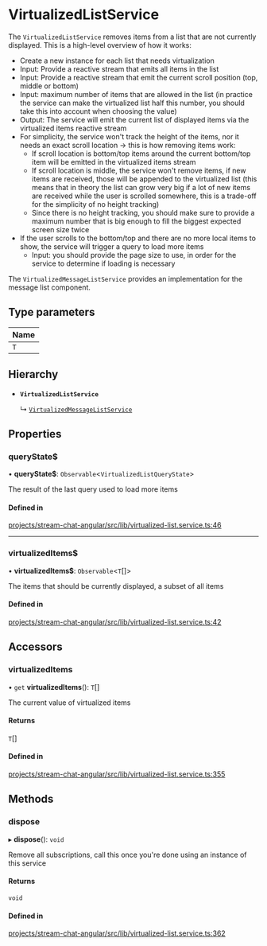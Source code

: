 # VirtualizedListService

The `VirtualizedListService` removes items from a list that are not currently displayed. This is a high-level overview of how it works:
- Create a new instance for each list that needs virtualization
- Input: Provide a reactive stream that emits all items in the list
- Input: Provide a reactive stream that emit the current scroll position (top, middle or bottom)
- Input: maximum number of items that are allowed in the list (in practice the service can make the virtualized list half this number, you should take this into account when choosing the value)
- Output: The service will emit the current list of displayed items via the virtualized items reactive stream
- For simplicity, the service won't track the height of the items, nor it needs an exact scroll location -> this is how removing items work:
  - If scroll location is bottom/top items around the current bottom/top item will be emitted in the virtualized items stream
  - If scroll location is middle, the service won't remove items, if new items are received, those will be appended to the virtualized list  (this means that in theory the list can grow very big if a lot of new items are received while the user is scrolled somewhere, this is a trade-off for the simplicity of no height tracking)
  - Since there is no height tracking, you should make sure to provide a maximum number that is big enough to fill the biggest expected screen size twice
- If the user scrolls to the bottom/top and there are no more local items to show, the service will trigger a query to load more items
  - Input: you should provide the page size to use, in order for the service to determine if loading is necessary

The `VirtualizedMessageListService` provides an implementation for the message list component.

## Type parameters

| Name |
| :------ |
| `T` |

## Hierarchy

- **`VirtualizedListService`**

  ↳ [`VirtualizedMessageListService`](VirtualizedMessageListService.md)

## Properties

### queryState$

• **queryState$**: `Observable`\<`VirtualizedListQueryState`\>

The result of the last query used to load more items

#### Defined in

[projects/stream-chat-angular/src/lib/virtualized-list.service.ts:46](https://github.com/GetStream/stream-chat-angular/blob/894f8f392d5e4430f7f965feecb997826948cbb8/projects/stream-chat-angular/src/lib/virtualized-list.service.ts#L46)

___

### virtualizedItems$

• **virtualizedItems$**: `Observable`\<`T`[]\>

The items that should be currently displayed, a subset of all items

#### Defined in

[projects/stream-chat-angular/src/lib/virtualized-list.service.ts:42](https://github.com/GetStream/stream-chat-angular/blob/894f8f392d5e4430f7f965feecb997826948cbb8/projects/stream-chat-angular/src/lib/virtualized-list.service.ts#L42)

## Accessors

### virtualizedItems

• `get` **virtualizedItems**(): `T`[]

The current value of virtualized items

#### Returns

`T`[]

#### Defined in

[projects/stream-chat-angular/src/lib/virtualized-list.service.ts:355](https://github.com/GetStream/stream-chat-angular/blob/894f8f392d5e4430f7f965feecb997826948cbb8/projects/stream-chat-angular/src/lib/virtualized-list.service.ts#L355)

## Methods

### dispose

▸ **dispose**(): `void`

Remove all subscriptions, call this once you're done using an instance of this service

#### Returns

`void`

#### Defined in

[projects/stream-chat-angular/src/lib/virtualized-list.service.ts:362](https://github.com/GetStream/stream-chat-angular/blob/894f8f392d5e4430f7f965feecb997826948cbb8/projects/stream-chat-angular/src/lib/virtualized-list.service.ts#L362)
